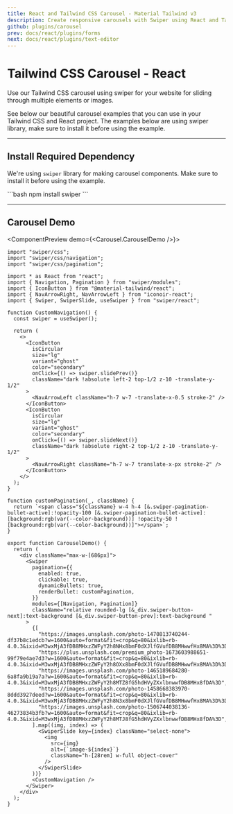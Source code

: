 ```yaml
---
title: React and Tailwind CSS Carousel - Material Tailwind v3
description: Create responsive carousels with Swiper using React and Tailwind CSS in Material Tailwind v3. Showcase content interactively with customizable carousel components.
github: plugins/carousel
prev: docs/react/plugins/forms
next: docs/react/plugins/text-editor
---
```


# Tailwind CSS Carousel - React

Use our Tailwind CSS carousel using swiper for your website for sliding through multiple elements or images.

See below our beautiful carousel examples that you can use in your Tailwind CSS and React project. The examples below are using <Link href="https://swiperjs.com/" target="_blank">swiper library</Link>, make sure to install it before using the example.

---

## Install Required Dependency

We're using `swiper` library for making carousel components. Make sure to install it before using the example.

<CodePreview>
```bash
npm install swiper
```
</CodePreview>

---

## Carousel Demo

<ComponentPreview demo={<Carousel.CarouselDemo />}>
```tsx
import "swiper/css";
import "swiper/css/navigation";
import "swiper/css/pagination";

import * as React from "react";
import { Navigation, Pagination } from "swiper/modules";
import { IconButton } from "@material-tailwind/react";
import { NavArrowRight, NavArrowLeft } from "iconoir-react";
import { Swiper, SwiperSlide, useSwiper } from "swiper/react";

function CustomNavigation() {
  const swiper = useSwiper();

  return (
    <>
      <IconButton
        isCircular
        size="lg"
        variant="ghost"
        color="secondary"
        onClick={() => swiper.slidePrev()}
        className="dark !absolute left-2 top-1/2 z-10 -translate-y-1/2"
      >
        <NavArrowLeft className="h-7 w-7 -translate-x-0.5 stroke-2" />
      </IconButton>
      <IconButton
        isCircular
        size="lg"
        variant="ghost"
        color="secondary"
        onClick={() => swiper.slideNext()}
        className="dark !absolute right-2 top-1/2 z-10 -translate-y-1/2"
      >
        <NavArrowRight className="h-7 w-7 translate-x-px stroke-2" />
      </IconButton>
    </>
  );
}

function customPagination(_, className) {
  return `<span class="${className} w-4 h-4 [&.swiper-pagination-bullet-active]:!opacity-100 [&.swiper-pagination-bullet-active]:[background:rgb(var(--color-background))] !opacity-50 ![background:rgb(var(--color-background))]"></span>`;
}

export function CarouselDemo() {
  return (
    <div className="max-w-[686px]">
      <Swiper
        pagination={{
          enabled: true,
          clickable: true,
          dynamicBullets: true,
          renderBullet: customPagination,
        }}
        modules={[Navigation, Pagination]}
        className="relative rounded-lg [&_div.swiper-button-next]:text-background [&_div.swiper-button-prev]:text-background "
      >
        {[
          "https://images.unsplash.com/photo-1470813740244-df37b8c1edcb?w=1600&auto=format&fit=crop&q=80&ixlib=rb-4.0.3&ixid=M3wxMjA3fDB8MHxzZWFyY2h8NHx8bmF0dXJlfGVufDB8MHwwfHx8MA%3D%3D",
          "https://plus.unsplash.com/premium_photo-1673603988651-99f79e4ae7d3?w=1600&auto=format&fit=crop&q=80&ixlib=rb-4.0.3&ixid=M3wxMjA3fDB8MHxzZWFyY2h8OXx8bmF0dXJlfGVufDB8MHwwfHx8MA%3D%3D",
          "https://images.unsplash.com/photo-1465189684280-6a8fa9b19a7a?w=1600&auto=format&fit=crop&q=80&ixlib=rb-4.0.3&ixid=M3wxMjA3fDB8MHxzZWFyY2h8MTZ8fG5hdHVyZXxlbnwwfDB8MHx8fDA%3D",
          "https://images.unsplash.com/photo-1458668383970-8ddd3927deed?w=1600&auto=format&fit=crop&q=80&ixlib=rb-4.0.3&ixid=M3wxMjA3fDB8MHxzZWFyY2h8N3x8bmF0dXJlfGVufDB8MHwwfHx8MA%3D%3D",
          "https://images.unsplash.com/photo-1506744038136-46273834b3fb?w=1600&auto=format&fit=crop&q=80&ixlib=rb-4.0.3&ixid=M3wxMjA3fDB8MHxzZWFyY2h8MTJ8fG5hdHVyZXxlbnwwfDB8MHx8fDA%3D",
        ].map((img, index) => (
          <SwiperSlide key={index} className="select-none">
            <img
              src={img}
              alt={`image-${index}`}
              className="h-[28rem] w-full object-cover"
            />
          </SwiperSlide>
        ))}
        <CustomNavigation />
      </Swiper>
    </div>
  );
}
```
</ComponentPreview>
